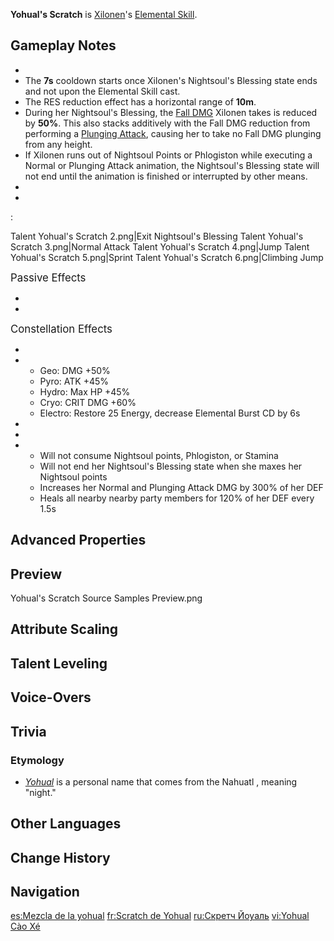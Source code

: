 {{Talent Infobox
|image         = Talent Yohual's Scratch.png
|character     = Xilonen
|type          = Elemental Skill
|info          = Let the rhythms of passion resound throughout the land! Xilonen switches to high-speed combat blading gear and rushes forward a certain distance before dealing Nightsoul-aligned {{Color|Geo DMG}} based on her [[DEF]].<br>After using this, Xilonen will gain 45 [[Nightsoul point]]s and enter the [[Nightsoul's Blessing]] state. In this state, she will shift to the Blade Roller mode.<br><br>'''Source Samples'''<br>Xilonen has 3 Samplers with her that can generate different Soundscapes based on her other party members' Elemental Types, decreasing nearby opponents' corresponding [[Elemental RES]] while active.<br>The initial recorded Source Sample within each Sampler will be {{Color|Geo}}, and for each [[party]] member who is {{Color|Pyro}}/{{Color|Hydro}}/{{Color|Cryo}}/{{Color|Electro}}, 1 {{Color|Geo}} Sampler will change to that corresponding Element.<br>While Xilonen is in the Nightsoul's Blessing state, the {{Color|Geo}} Source Sample she carries will always be active. After unlocking her Passive Talent, "[[Netotiliztli's Echoes]]," Xilonen can trigger said Passive Talent's effects to regenerate Nightsoul points for herself. When her Nightsoul points hit the maximum, she will consume all her Nightsoul points and activate the 3 Source Samples she has on hand for 15s.<br>When the Source Samples are active, nearby opponents' corresponding Elemental RES will decrease. Source Sample effects of the same Elemental Type cannot stack. Xilonen can trigger these effects even when off-field.<br><br>'''Nightsoul's Blessing: Xilonen'''<br>Continuously consume Nightsoul points. When these points are depleted or if used again, this Nightsoul's Blessing state will end. This state has the following traits:<br><ul><li>Switches to the Blade Roller mode, increasing Xilonen's Movement SPD and climbing speed, and she can perform high-speed leaps in Ocelot Form while climbing.</li><li>Xilonen's Nightsoul's Blessing has the following restrictions: When in this state, Xilonen's Nightsoul points have a 9s time limit. After this limit passes, her Nightsoul points will immediately expire.</li></ul><br>After Xilonen's Nightsoul points have expired while she is in the Nightsoul's Blessing state, she will no longer be able to generate Nightsoul points via the Passive Talent "Netotiliztli's Echoes."
|CD            = 7s
|energyCost    = 
|scale_att1    = DEF
|scale_att2    = 
|utility1      = Nightsoul's Blessing
|utility2      = Pyro RES Reduction
|utility3      = Hydro RES Reduction
|utility4      = Cryo RES Reduction
|utility5      = Electro RES Reduction
|utility6      = Geo RES Reduction
|utility7      = Charged Attack Disabled
}}
{{Description|In some ways, gem-craft and music-mixing share similar principles: Filtering out impurities and retaining only the most radiant things.<br>Xilonen isn't picky about the two, however. She enjoys both immensely, after all!}}
'''Yohual's Scratch''' is [[Xilonen]]'s [[Elemental Skill]].

==Gameplay Notes==
* {{Talent Note|particles|4}}
* The '''7s''' cooldown starts once Xilonen's Nightsoul's Blessing state ends and not upon the Elemental Skill cast.
* The RES reduction effect has a horizontal range of '''10m'''.
* During her Nightsoul's Blessing, the [[Fall DMG]] Xilonen takes is reduced by '''50%'''. This also stacks additively with the Fall DMG reduction from performing a [[Plunging Attack]], causing her to take no Fall DMG plunging from any height.
* If Xilonen runs out of Nightsoul Points or Phlogiston while executing a Normal or Plunging Attack animation, the Nightsoul's Blessing state will not end until the animation is finished or interrupted by other means.
* {{Point Consumption|<!--
-->Base (Not Climbing):5/s;<!--
-->Dash:5;<!--
-->Sprint:17.5/s;<!--
-->Sprint Jump:20;<!--
-->Climb:7.5/s;<!--
-->Climb Jump: 10
}}
* {{Point Consumption|name=[[Phlogiston]]|<!--
-->Base (Not Climbing):8/s;<!--
-->Dash:8;<!--
-->Sprint:12/s;<!--
-->Sprint Jump:16;<!--
-->Climb:5/s;<!--
-->Climb Jump: 10
}}
:<gallery>
Talent Yohual's Scratch 2.png|Exit Nightsoul's Blessing
Talent Yohual's Scratch 3.png|Normal Attack
Talent Yohual's Scratch 4.png|Jump
Talent Yohual's Scratch 5.png|Sprint
Talent Yohual's Scratch 6.png|Climbing Jump
</gallery>

;<big>Passive Effects</big>
* {{Talent Note|ascension|1|Netotiliztli's Echoes|While in the Nightsoul's Blessing state, Xilonen's Normal and Plunging Attacks will deal 30% increased DMG if fewer than 2 Source Samples are not Geo and gain 35 Nightsoul points per hit instead if 2 or more Source Samples are not Geo.}}
* {{Talent Note|ascension|2|Portable Armored Sheath}}

;<big>Constellation Effects</big>
* {{Talent Note|constellation|1|Sabbatical Phrase}}
* {{Talent Note|constellation|2|Chiucue Mix|Xilonen's Geo Source Sample will be active even when she is off-field, and all active Source Samples will additionally grant each nearby party member an effect based on their Elemental Type:}}
** Geo: DMG +50%
** Pyro: ATK +45%
** Hydro: Max HP +45%
** Cryo: CRIT DMG +60%
** Electro: Restore 25 Energy, decrease Elemental Burst CD by 6s
* {{Talent Note|constellation|3|Tonalpohualli's Loop}}
* {{Talent Note|constellation|4|Suchitl's Trance}}
* {{Talent Note|constellation|6|Imperishable Night Carnival|Every time Xilonen enters the Nightsoul's Blessing state, she can extend it by 5 seconds one time by sprinting, leaping, or using a Normal or Plunging Attack. During these 5 seconds, she also:}}
** Will not consume Nightsoul points, Phlogiston, or Stamina
** Will not end her Nightsoul's Blessing state when she maxes her Nightsoul points
** Increases her Normal and Plunging Attack DMG by 300% of her DEF
** Heals all nearby nearby party members for 120% of her DEF every 1.5s

==Advanced Properties==
{{Advanced Properties
|title   = Rush DMG
|gu      = 1U
|icdtag  = Elemental Skill
|icdtype = 2.5s/3 Hits
|poise   = 100
|impulse = 3
}}

==Preview==
{{Preview
|file1    = Yohual's Scratch Movement Preview
|caption1 = Movement

|file2    = Yohual's Scratch Source Samples Preview
|caption2 = Source Samples
}}

<gallery widths="380" spacing="small">
Yohual's Scratch Source Samples Preview.png
</gallery>

==Attribute Scaling==
{{Talent Scaling
|levels=13
|order=rushdmg,elementalresdecrease,sourcesampleactivationduration,nightsoulpointtimelimit,nightsoulpointlimit,cd
|titles=Rush DMG (%DEF),Elemental RES Decrease,Source Sample Activation Duration,Nightsoul Point Time Limit,Nightsoul Point Limit,CD
|rushdmg_1=179.2
|rushdmg_2=192.64
|rushdmg_3=206.08
|rushdmg_4=224
|rushdmg_5=237.44
|rushdmg_6=250.88
|rushdmg_7=268.8
|rushdmg_8=286.72
|rushdmg_9=304.64
|rushdmg_10=322.56
|rushdmg_11=340.48
|rushdmg_12=358.4
|rushdmg_13=380.8
|elementalresdecrease_1=9
|elementalresdecrease_2=12
|elementalresdecrease_3=15
|elementalresdecrease_4=18
|elementalresdecrease_5=21
|elementalresdecrease_6=24
|elementalresdecrease_7=27
|elementalresdecrease_8=30
|elementalresdecrease_9=33
|elementalresdecrease_10=36
|elementalresdecrease_11=39
|elementalresdecrease_12=42
|elementalresdecrease_13=45
|sourcesampleactivationduration=15s
|nightsoulpointtimelimit=9s
|nightsoulpointlimit=90
|cd=7s
}}

==Talent Leveling==
{{Talent Upgrade|Xilonen}}

==Voice-Overs==
{{Talent VO}}

==Trivia==
===Etymology===
* ''[https://aztecglyphs.wired-humanities.org/content/yohual-mh503r Yohual]'' is a personal name that comes from the Nahuatl ''{{wt|yohualli}}'', meaning "night."

==Other Languages==
{{Other Languages
|en       = Yohual's Scratch
|zhs      = 音火锻淬
|zhs_rm   = Yīn Huǒ Duàncuì
|zht      = 音火鍛淬
|zht_rm   = Yīn Huǒ Duàncuì
|zh_tl    = Sound Fire Forging
|ja       = ヨワル・スクラッチ
|ja_rm    = Yowaru Sukuracchi
|ko       = 음악 {{tt|단조|锻淬}}
|ko_tl    = Music Forging
|es       = Mezcla de la yohual
|es_tl    = Yohual's Mix
|fr       = Scratch de Yohual
|fr_tl    = Yohual's Scratch
|ru       = Скретч Йоуаль
|ru_tl    = Yohual's Scratch
|th       = Yohual's Scratch
|vi       = Yohual Cào Xé
|vi_tl    = 
|de       = Yohuals Kratzer
|de_tl    = Yohual's Scratch
|id       = Yohual's Scratch
|pt       = Arranhão de Yohual
|pt_tl    = 
|tr       = Yohual Pençesi
|tr_tl    = 
|it       = Graffio di Yohual
|it_tl    = 
}}

==Change History==
{{Change History|5.1}}

==Navigation==
{{Talent Navbox|Xilonen}}

[[es:Mezcla de la yohual]]
[[fr:Scratch de Yohual]]
[[ru:Скретч Йоуаль]]
[[vi:Yohual Cào Xé]]